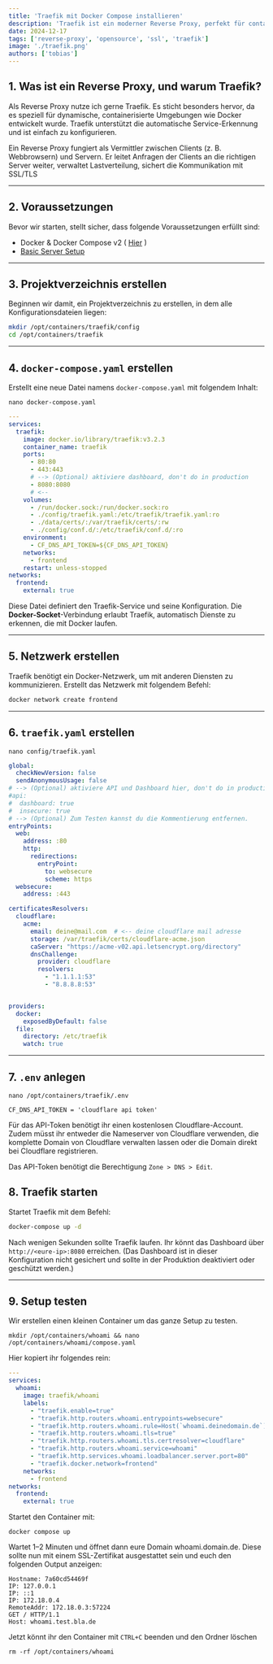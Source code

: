 ```yaml
---
title: 'Traefik mit Docker Compose installieren'
description: 'Traefik ist ein moderner Reverse Proxy, perfekt für containerisierte Umgebungen. Automatische Service-Erkennung & einfache Konfiguration.'
date: 2024-12-17
tags: ['reverse-proxy', 'opensource', 'ssl', 'traefik']
image: './traefik.png'
authors: ['tobias']
---
```


## 1. Was ist ein Reverse Proxy, und warum Traefik?

Als Reverse Proxy nutze ich gerne Traefik. Es sticht besonders hervor, da es speziell für dynamische, containerisierte Umgebungen wie Docker entwickelt wurde. Traefik unterstützt die automatische Service-Erkennung und ist einfach zu konfigurieren.

Ein Reverse Proxy fungiert als Vermittler zwischen Clients (z. B. Webbrowsern) und Servern. Er leitet Anfragen der Clients an die richtigen Server weiter, verwaltet Lastverteilung, sichert die Kommunikation mit SSL/TLS

---

## 2. Voraussetzungen

Bevor wir starten, stellt sicher, dass folgende Voraussetzungen erfüllt sind:

- Docker & Docker Compose v2 ( [Hier](/blog/server-setup#3-docker-und-docker-compose) )
- [Basic Server Setup](/blog/server-setup)

---

## 3. Projektverzeichnis erstellen

Beginnen wir damit, ein Projektverzeichnis zu erstellen, in dem alle Konfigurationsdateien liegen:

```bash
mkdir /opt/containers/traefik/config
cd /opt/containers/traefik
```

---

## 4. `docker-compose.yaml` erstellen

Erstellt eine neue Datei namens `docker-compose.yaml` mit folgendem Inhalt:

```shell
nano docker-compose.yaml
```

```yaml title="docker-compose.yaml"
---
services:
  traefik:
    image: docker.io/library/traefik:v3.2.3
    container_name: traefik
    ports:
      - 80:80
      - 443:443
      # --> (Optional) aktiviere dashboard, don't do in production
      - 8080:8080
      # <--
    volumes:
      - /run/docker.sock:/run/docker.sock:ro
      - ./config/traefik.yaml:/etc/traefik/traefik.yaml:ro
      - ./data/certs/:/var/traefik/certs/:rw
      - ./config/conf.d/:/etc/traefik/conf.d/:ro
    environment:
      - CF_DNS_API_TOKEN=${CF_DNS_API_TOKEN} 
    networks:
      - frontend
    restart: unless-stopped
networks:
  frontend:
    external: true 
```

Diese Datei definiert den Traefik-Service und seine Konfiguration. Die **Docker-Socket**-Verbindung erlaubt Traefik, automatisch Dienste zu erkennen, die mit Docker laufen.

---

## 5. Netzwerk erstellen

Traefik benötigt ein Docker-Netzwerk, um mit anderen Diensten zu kommunizieren. Erstellt das Netzwerk mit folgendem Befehl:

```bash
docker network create frontend
```

---

## 6. `traefik.yaml` erstellen

```shell
nano config/traefik.yaml
```

```yaml title="traefik.yaml"
global:
  checkNewVersion: false
  sendAnonymousUsage: false
# --> (Optional) aktiviere API und Dashboard hier, don't do in production
#api:
#  dashboard: true
#  insecure: true
# --> (Optional) Zum Testen kannst du die Kommentierung entfernen.
entryPoints:
  web:
    address: :80
    http:
      redirections:
        entryPoint:
          to: websecure
          scheme: https
  websecure:
    address: :443

certificatesResolvers:
  cloudflare:
    acme:
      email: deine@mail.com  # <-- deine cloudflare mail adresse
      storage: /var/traefik/certs/cloudflare-acme.json
      caServer: "https://acme-v02.api.letsencrypt.org/directory"
      dnsChallenge:
        provider: cloudflare 
        resolvers:
          - "1.1.1.1:53"
          - "8.8.8.8:53"


providers:
  docker:
    exposedByDefault: false 
  file:
    directory: /etc/traefik
    watch: true
```

---

## 7. `.env` anlegen 

```shell
nano /opt/containers/traefik/.env
```

```env title=".env"
CF_DNS_API_TOKEN = 'cloudflare api token'
```

Für das API-Token benötigt ihr einen kostenlosen Cloudflare-Account. Zudem müsst ihr entweder die Nameserver von Cloudflare verwenden, die komplette Domain von Cloudflare verwalten lassen oder die Domain direkt bei Cloudflare registrieren.

Das API-Token benötigt die Berechtigung `Zone > DNS > Edit`.

## 8. Traefik starten

Startet Traefik mit dem Befehl:

```bash title="im traefik Verzeichnis /opt/containers/traefik"
docker-compose up -d
```

Nach wenigen Sekunden sollte Traefik laufen. Ihr könnt das Dashboard über `http://<eure-ip>:8080` erreichen. (Das Dashboard ist in dieser Konfiguration nicht gesichert und sollte in der Produktion deaktiviert oder geschützt werden.)

---

## 9. Setup testen

Wir erstellen einen kleinen Container um das ganze Setup zu testen.

```shell
mkdir /opt/containers/whoami && nano /opt/containers/whoami/compose.yaml
```

Hier kopiert ihr folgendes rein:

```yaml
---
services:
  whoami:
    image: traefik/whoami
    labels:
      - "traefik.enable=true"
      - "traefik.http.routers.whoami.entrypoints=websecure"
      - "traefik.http.routers.whoami.rule=Host(`whoami.deinedomain.de`)"
      - "traefik.http.routers.whoami.tls=true"
      - "traefik.http.routers.whoami.tls.certresolver=cloudflare"
      - "traefik.http.routers.whoami.service=whoami"
      - "traefik.http.services.whoami.loadbalancer.server.port=80"
      - "traefik.docker.network=frontend"
    networks:
      - frontend
networks:
  frontend:
    external: true
```
Startet den Container mit:

```shell
docker compose up
```

Wartet 1–2 Minuten und öffnet dann eure Domain whoami.domain.de. Diese sollte nun mit einem SSL-Zertifikat ausgestattet sein und euch den folgenden Output anzeigen:

```shell
Hostname: 7a60cd54469f
IP: 127.0.0.1
IP: ::1
IP: 172.18.0.4
RemoteAddr: 172.18.0.3:57224
GET / HTTP/1.1
Host: whoami.test.bla.de
```
Jetzt könnt ihr den Container mit `CTRL+C` beenden und den Ordner löschen

```shell
rm -rf /opt/containers/whoami
```